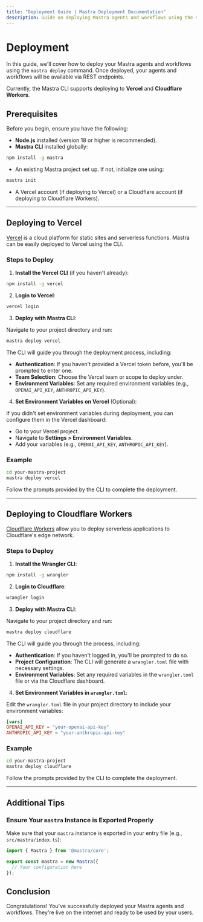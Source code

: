 ```yaml
---
title: "Deployment Guide | Mastra Deployment Documentation"
description: Guide on deploying Mastra agents and workflows using the mastra deploy command to platforms like Vercel and Cloudflare Workers.
---
```


# Deployment

In this guide, we'll cover how to deploy your Mastra agents and workflows using the `mastra deploy` command. Once deployed, your agents and workflows will be available via REST endpoints.

Currently, the Mastra CLI supports deploying to **Vercel** and **Cloudflare Workers**.

## Prerequisites

Before you begin, ensure you have the following:

- **Node.js** installed (version 18 or higher is recommended).
- **Mastra CLI** installed globally:

```bash copy
npm install -g mastra
```

- An existing Mastra project set up. If not, initialize one using:

```bash copy
mastra init
```

- A Vercel account (if deploying to Vercel) or a Cloudflare account (if deploying to Cloudflare Workers).

---

## Deploying to Vercel

[Vercel](https://vercel.com/) is a cloud platform for static sites and serverless functions. Mastra can be easily deployed to Vercel using the CLI. 

### Steps to Deploy

1. **Install the Vercel CLI** (if you haven't already):

```bash copy
npm install -g vercel
```

2. **Login to Vercel**:

```bash copy
vercel login
```

3. **Deploy with Mastra CLI**:

Navigate to your project directory and run:

```bash copy
mastra deploy vercel
```

The CLI will guide you through the deployment process, including:

- **Authentication**: If you haven't provided a Vercel token before, you'll be prompted to enter one.
- **Team Selection**: Choose the Vercel team or scope to deploy under.
- **Environment Variables**: Set any required environment variables (e.g., `OPENAI_API_KEY`, `ANTHROPIC_API_KEY`).

4. **Set Environment Variables on Vercel** (Optional):

If you didn't set environment variables during deployment, you can configure them in the Vercel dashboard:

- Go to your Vercel project.
- Navigate to **Settings > Environment Variables**.
- Add your variables (e.g., `OPENAI_API_KEY`, `ANTHROPIC_API_KEY`).

### Example

```bash copy
cd your-mastra-project
mastra deploy vercel
```

Follow the prompts provided by the CLI to complete the deployment.

---

## Deploying to Cloudflare Workers

[Cloudflare Workers](https://workers.cloudflare.com/) allow you to deploy serverless applications to Cloudflare's edge network.

### Steps to Deploy

1. **Install the Wrangler CLI**:

```bash copy
npm install -g wrangler
```

2. **Login to Cloudflare**:

```bash copy
wrangler login
```

3. **Deploy with Mastra CLI**:

Navigate to your project directory and run:

```bash copy
mastra deploy cloudflare
```

The CLI will guide you through the process, including:

- **Authentication**: If you haven't logged in, you'll be prompted to do so.
- **Project Configuration**: The CLI will generate a `wrangler.toml` file with necessary settings.
- **Environment Variables**: Set any required variables in the `wrangler.toml` file or via the Cloudflare dashboard.

4. **Set Environment Variables in `wrangler.toml`**:

Edit the `wrangler.toml` file in your project directory to include your environment variables:

```toml
[vars]
OPENAI_API_KEY = "your-openai-api-key"
ANTHROPIC_API_KEY = "your-anthropic-api-key"
```

### Example

```bash copy
cd your-mastra-project
mastra deploy cloudflare
```

Follow the prompts provided by the CLI to complete the deployment.

---

## Additional Tips

### Ensure Your `mastra` Instance is Exported Properly

Make sure that your `mastra` instance is exported in your entry file (e.g., `src/mastra/index.ts`):

```typescript:src/mastra/index.ts
import { Mastra } from '@mastra/core';

export const mastra = new Mastra({
  // Your configuration here
});
```

## Conclusion

Congratulations! You've successfully deployed your Mastra agents and workflows. They're live on the internet and ready to be used by your users.
